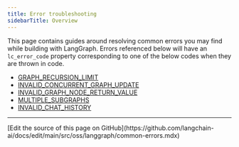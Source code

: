 ```yaml
---
title: Error troubleshooting
sidebarTitle: Overview
---
```




<StableCalloutJS />


This page contains guides around resolving common errors you may find while building with LangGraph.
Errors referenced below will have an `lc_error_code` property corresponding to one of the below codes when they are thrown in code.

* [GRAPH_RECURSION_LIMIT](/oss/javascript/langgraph/GRAPH_RECURSION_LIMIT)
* [INVALID_CONCURRENT_GRAPH_UPDATE](/oss/javascript/langgraph/INVALID_CONCURRENT_GRAPH_UPDATE)
* [INVALID_GRAPH_NODE_RETURN_VALUE](/oss/javascript/langgraph/INVALID_GRAPH_NODE_RETURN_VALUE)
* [MULTIPLE_SUBGRAPHS](/oss/javascript/langgraph/MULTIPLE_SUBGRAPHS)
* [INVALID_CHAT_HISTORY](/oss/javascript/langgraph/INVALID_CHAT_HISTORY)

---

<Callout icon="pen-to-square" iconType="regular">
  [Edit the source of this page on GitHub](https://github.com/langchain-ai/docs/edit/main/src/oss/langgraph/common-errors.mdx)
</Callout>
